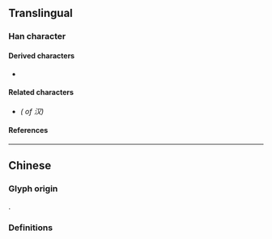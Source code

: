{{also|漢}}
{{character info/new}}
==Translingual==
{{stroke order|strokes=5}}

===Han character===
{{Han char|rn=85|rad=水|as=02|sn=5|four=37140|canj=EE|ids=⿰氵又}}

====Derived characters====
* {{l|mul|[[𭇙]]}}

====Related characters====
* {{l|mul|[[漢]]}} ''({{w|Traditional Chinese|Traditional form}} of  汉)''

====References====
{{Han ref|kx=0604.091|hdz=31549.080|uh=6C49}}

----

==Chinese==

===Glyph origin===
{{Han simp|漢|f=𦰩|t=又}}.

===Definitions===
{{zh-see|漢}}